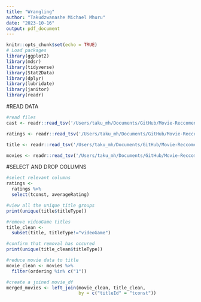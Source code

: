 ```yaml
---
title: "Wrangling"
author: "Takudzwanashe Michael Mhuru"
date: "2023-10-16"
output: pdf_document
---
```


```r
knitr::opts_chunk$set(echo = TRUE)
# Load packages
library(ggplot2)
library(mdsr)
library(tidyverse)
library(Stat2Data)
library(dplyr)
library(lubridate)
library(janitor)
library(readr)
```

#READ DATA
```r
#read files 
cast <- readr::read_tsv('/Users/taku_mh/Documents/GitHub/Movie-Reccomendation-System/data/cast.tsv')

ratings <- readr::read_tsv('/Users/taku_mh/Documents/GitHub/Movie-Reccomendation-System/data/ratings.tsv')

title <- readr::read_tsv('/Users/taku_mh/Documents/GitHub/Movie-Reccomendation-System/data/title.tsv')

movies <- readr::read_tsv('/Users/taku_mh/Documents/GitHub/Movie-Reccomendation-System/data/movies.tsv', show_col_types = FALSE)
```

#SELECT AND DROP COLUMNS

```r
#select relevant columns
ratings <- 
  ratings %>% 
  select(tconst, averageRating)

#view all the unique title groups
print(unique(title$titleType))

#remove videoGame titles
title_clean <- 
  subset(title, titleType!="videoGame")

#confirm that removal has occured
print(unique(title_clean$titleType))

#reduce movie data to title 
movie_clean <- movies %>% 
  filter(ordering %in% c("1"))

#create a joined movie_df
merged_movies <- left_join(movie_clean, title_clean, 
                           by = c("titleId" = "tconst"))

```




